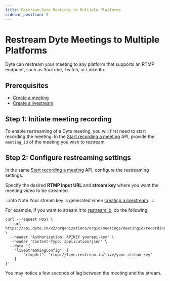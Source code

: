 ```yaml
---
title: Restream Dyte Meetings to Multiple Platforms
sidebar_position: 5
---
```


# Restream Dyte Meetings to Multiple Platforms

Dyte can restream your meeting to any platform that supports an RTMP
endpoint, such as YouTube, Twitch, or LinkedIn.

## Prerequisites

- [Create a meeting](/api?v=v2#/operations/create_meeting)
- [Create a livestream](/guides/livestream/livestream-dyte-meeting#step-2-create-a-live-stream)

## Step 1: Initiate meeting recording

To enable restreaming of a Dyte meeting, you will first need to start recording the meeting. In the [Start recording a meeting](/api#/operations/start_recording) API, provide the `meeting_id` of the meeting you wish to restream.

## Step 2: Configure restreaming settings

In the same [Start recording a meeting](/api#/operations/start_recording) API, configure the restreaming settings.

Specify the desired **RTMP input URL** and **stream key** where you want the meeting video to be streamed.

:::info Note
Your stream key is generated when [creating a livestream](/guides/livestream/livestream-dyte-meeting#step-2-create-a-live-stream).
:::

For example, if you want to stream it to [restream.io](https://restream.io), do
the following:

```shell
curl --request POST \
  --url https://api.dyte.in/v2/organizations/orgid/meetings/meetingid/recording \
  --header 'Authorization: APIKEY yourapi-key' \
  --header 'Content-Type: application/json' \
  --data '{
    "liveStreamingConfig": {
        "rtmpUrl": "rtmp://live.restream.io/live/your-stream-key"
    }
}'
```

You may notice a few seconds of lag between the meeting and the stream.
